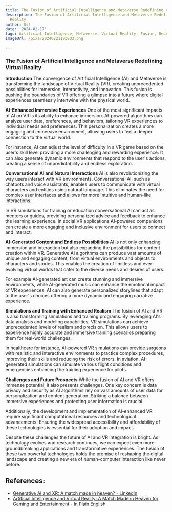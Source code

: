 ```yaml
---
title: The Fusion of Artificial Intelligence and Metaverse Redefining Virtual Reality
description: The Fusion of Artificial Intelligence and Metaverse Redefining Virtual
  Reality
author: Usf
date: '2024-02-17'
tags: Artificial Intelligence, Metaverse, Virtual Reality, Fusion, Redefining
imageUrl: /pixa/20240221193903.png

---
```

### The  Fusion of Artificial  Intelligence  and  Metaverse Redefining Virtual Reality

**Introduction**
The convergence of Artificial Intelligence (AI) and Metaverse is transforming the landscape of Virtual Reality (VR), creating unprecedented  possibilities for immersion, interactivity, and innovation. This fusion  is pushing the boundaries of VR offering a glimpse into a future where digital experiences seamlessly intertwine  with the physical world.

**AI-Enhanced Immersive Experiences**
One of the most significant impacts of AI on VR is its ability to enhance immersion. AI-powered algorithms  can analyze user data, preferences, and behaviors, tailoring VR experiences to individual needs and preferences. This personalization creates a more engaging and immersive  environment, allowing users to feel a deeper  connection to  the virtual world.

For instance, AI can adjust the level of  difficulty in a VR game based on the user's  skill level providing a more challenging and rewarding experience. It can also generate dynamic environments that respond to the user's actions, creating a  sense of unpredictability and endless  exploration.

**Conversational AI and Natural Interactions**
AI is also revolutionizing the way users interact with VR environments. Conversational AI, such as chatbots  and voice assistants, enables users to communicate with  virtual characters and entities using natural  language. This eliminates the need for complex user interfaces and allows for more intuitive and human-like interactions.

In  VR simulations for training or education conversational AI can act as mentors  or  guides, providing personalized  advice  and feedback to enhance the learning experience. In social VR applications AI-powered companions can create a more engaging and inclusive environment for users to connect and interact.

**AI-Generated  Content and Endless Possibilities**
AI is not only enhancing immersion and interaction but also expanding the possibilities for content creation within VR. Generative AI algorithms can produce vast  amounts  of  unique and engaging content, from virtual environments and objects to characters  and stories. This enables the creation  of limitless and ever-evolving virtual worlds  that  cater to  the diverse needs and desires of users.

For example AI-generated  art  can create stunning and immersive environments, while AI-generated  music can enhance the emotional impact of VR experiences. AI can also generate personalized storylines that adapt to the user's choices offering a more dynamic and  engaging narrative experience.

**Simulations and Training with Enhanced Realism**
The fusion  of AI and  VR is also transforming simulations and training programs. By leveraging AI's data analysis and modeling capabilities, VR simulations  can  achieve unprecedented levels of realism and precision. This allows users  to experience highly accurate and immersive training scenarios  preparing them for real-world challenges.

In healthcare for instance,  AI-powered VR simulations can provide surgeons with realistic and interactive environments to practice complex procedures, improving their skills and reducing the risk of errors. In aviation, AI-generated simulations can simulate various flight conditions and emergencies enhancing  the training experience for pilots.

**Challenges and Future Prospects**
While the fusion of AI and VR offers immense potential, it also presents challenges. One key  concern is data privacy and security as AI algorithms rely on vast amounts of user data for personalization  and content generation. Striking a balance between immersive  experiences and protecting user information is crucial.

Additionally, the development and implementation of AI-enhanced  VR require significant computational resources and technological  advancements. Ensuring the widespread  accessibility and affordability of these technologies is essential for their adoption and impact.

Despite these  challenges the future of AI  and  VR integration  is bright. As technology evolves and research continues, we can expect  even more groundbreaking applications and transformative experiences. The fusion of these two powerful technologies holds the promise of reshaping the digital  landscape  and creating  a new era of human-computer interaction like never before.

## References:
- [Generative AI and XR: A match made in heaven? - LinkedIn](https://www.linkedin.com/pulse/generative-ai-xr-match-made-heaven-bornimmersive)
- [Artificial Intelligence and Virtual Reality: A Match Made in Heaven for Gaming and Entertainment - In Plain English](https://plainenglish.io/blog/artificial-intelligence-and-virtual-reality-for-gaming-and-entertainment)
